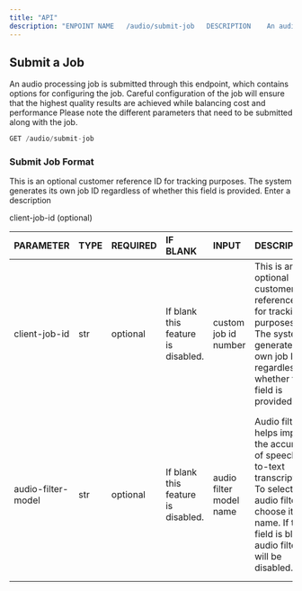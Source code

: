 ```yaml
---
title: "API"
description: "ENPOINT NAME	 /audio/submit-job	 DESCRIPTION	An audio processing job is submitted through this endpoint, which contains options for configuring the job. Careful configuration of the job will ensure that the highest quality results are achieved while balancing cost and performance. Please note the different parameters that need to be submitted along with the job.						"
---
```


## Submit a Job

An audio processing job is submitted through this endpoint, which contains options for configuring the job. Careful configuration of the job will ensure that the highest quality results are achieved while balancing cost and performance Please note the different parameters that need to be submitted along with the job.

```javascript
GET /audio/submit-job
```

### **Submit Job Format**

<ParamField query="client-job-id" path="param" body="asasd" header="client-job-id" default="If blank this feature is disabled." type="boolen" required placeholder="dssdsd">
  This is an optional customer reference ID for tracking purposes. The system generates its own job ID regardless of whether this field is provided.
</ParamField>

<ResponseField name="response" type="string">
  Enter a description
</ResponseField>

client-job-id  (optional) 

| **PARAMETER**      | **TYPE** | **REQUIRED** | **IF BLANK**                       | **INPUT**               | **DESCRIPTION**                                                                                                                                                                     | **ERRORS**                                                                                                                     |
| :----------------- | :------- | :----------- | :--------------------------------- | :---------------------- | :---------------------------------------------------------------------------------------------------------------------------------------------------------------------------------- | :----------------------------------------------------------------------------------------------------------------------------- |
| client-job-id      | str      | optional     | If blank this feature is disabled. | custom job id number    | This is an optional customer reference ID for tracking purposes. The system generates its own job ID regardless of whether this field is provided.                                  | The entered value cannot be longer than 255 characters.                                                                        |
| audio-filter-model | str      | optional     | If blank this feature is disabled. | audio filter model name | Audio filtering helps improve the accuracy of speech-to-text transcription. To select an audio filter, choose it by name. If this field is blank, audio filtering will be disabled. | The audio filter model name was entered incorrectly or an invalid model was selected. Please verify the available model names. |